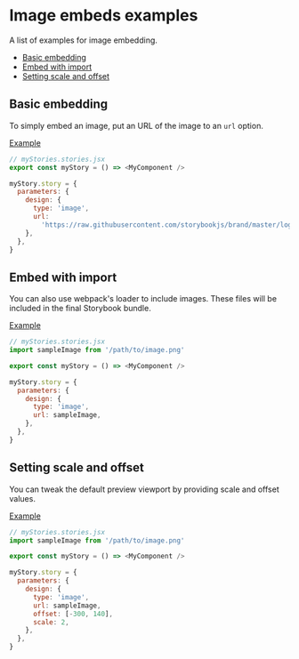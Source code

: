
# Image embeds examples

<Subtitle>A list of examples for image embedding.</Subtitle>

- [Basic embedding](#basic-embedding)
- [Embed with import](#embed-with-import)
- [Setting scale and offset](#setting-scale-and-offset)

## Basic embedding

To simply embed an image, put an URL of the image to an `url` option.

[Example](/?path=/story/docs-image-examples--embed-image)

```js
// myStories.stories.jsx
export const myStory = () => <MyComponent />

myStory.story = {
  parameters: {
    design: {
      type: 'image',
      url:
        'https://raw.githubusercontent.com/storybookjs/brand/master/logo/logo-storybook-default.svg',
    },
  },
}
```

## Embed with import

You can also use webpack's loader to include images.
These files will be included in the final Storybook bundle.

[Example](/?path=/story/docs-image-examples--embed-image-with-import)

```js
// myStories.stories.jsx
import sampleImage from '/path/to/image.png'

export const myStory = () => <MyComponent />

myStory.story = {
  parameters: {
    design: {
      type: 'image',
      url: sampleImage,
    },
  },
}
```

## Setting scale and offset

You can tweak the default preview viewport by providing scale and offset values.

[Example](/?path=/story/docs-image-examples--set-scale-and-offset)

```js
// myStories.stories.jsx
import sampleImage from '/path/to/image.png'

export const myStory = () => <MyComponent />

myStory.story = {
  parameters: {
    design: {
      type: 'image',
      url: sampleImage,
      offset: [-300, 140],
      scale: 2,
    },
  },
}
```
